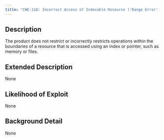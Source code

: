 ```yaml
---
title: "CWE-118: Incorrect Access of Indexable Resource ('Range Error')"
---
```


## Description
The product does not restrict or incorrectly restricts operations within the boundaries of a resource that is accessed using an index or pointer, such as memory or files.

## Extended Description
None

## Likelihood of Exploit
None

## Background Detail
None
        